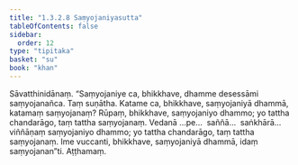 ```yaml
---
title: "1.3.2.8 Saṃyojaniyasutta"
tableOfContents: false
sidebar:
  order: 12
type: "tipitaka"
basket: "su"
book: "khan"
---
```



<DynamicBreadcrumb />

<Division number="120" book="khan">

<Paragraph number="696" book="khan">
Sāvatthinidānaṃ. “Saṃyojaniye ca, bhikkhave, dhamme desessāmi saṃyojanañca. Taṃ suṇātha. Katame ca, bhikkhave, saṃyojaniyā dhammā, katamaṃ saṃyojanaṃ? Rūpaṃ, bhikkhave, saṃyojaniyo dhammo; yo tattha chandarāgo, taṃ tattha saṃyojanaṃ. Vedanā …pe…  saññā…  saṅkhārā…  viññāṇaṃ saṃyojaniyo dhammo; yo tattha chandarāgo, taṃ tattha saṃyojanaṃ. Ime vuccanti, bhikkhave, saṃyojaniyā dhammā, idaṃ saṃyojanan”ti.

</Paragraph>
</Division>

<Paragraph number="697" type="center" book="khan">
Aṭṭhamaṃ.
</Paragraph>